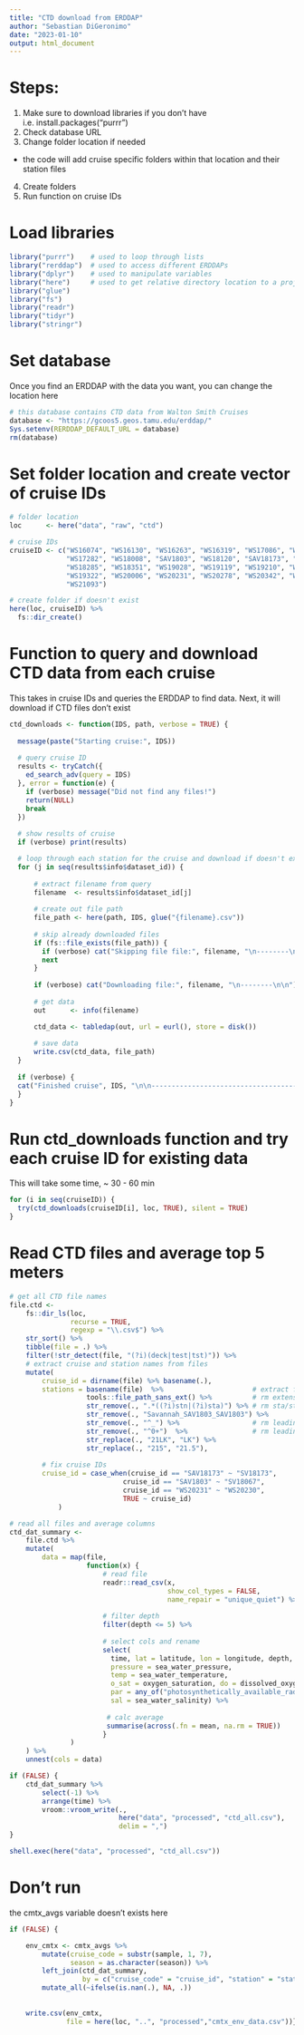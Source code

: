 ```yaml
---
title: "CTD download from ERDDAP"
author: "Sebastian DiGeronimo"
date: "2023-01-10"
output: html_document
---
```


# Steps:
1. Make sure to download libraries if you don't have
  i.e. install.packages("purrr")
2. Check database URL
3. Change folder location if needed
  - the code will add cruise specific folders within that location and their 
    station files
4. Create folders
5. Run function on cruise IDs


# Load libraries
```r
library("purrr")    # used to loop through lists
library("rerddap")  # used to access different ERDDAPs
library("dplyr")    # used to manipulate variables
library("here")     # used to get relative directory location to a project
library("glue")
library("fs")
library("readr")
library("tidyr")
library("stringr")
```

# Set database
Once you find an ERDDAP with the data you want, you can change the location here
```r
# this database contains CTD data from Walton Smith Cruises
database <- "https://gcoos5.geos.tamu.edu/erddap/"
Sys.setenv(RERDDAP_DEFAULT_URL = database)
rm(database)
```

# Set folder location and create vector of cruise IDs
```r
# folder location
loc      <- here("data", "raw", "ctd")

# cruise IDs
cruiseID <- c("WS16074", "WS16130", "WS16263", "WS16319", "WS17086", "WS17170",
              "WS17282", "WS18008", "SAV1803", "WS18120", "SAV18173", "WS18218",
              "WS18285", "WS18351", "WS19028", "WS19119", "WS19210", "WS19266",
              "WS19322", "WS20006", "WS20231", "WS20278", "WS20342", "WS21032",
              "WS21093")

# create folder if doesn't exist
here(loc, cruiseID) %>%
  fs::dir_create()
```

# Function to query and download CTD data from each cruise
This takes in cruise IDs and queries the ERDDAP to find data. Next, it will
download if CTD files don't exist
```r
ctd_downloads <- function(IDS, path, verbose = TRUE) {
  
  message(paste("Starting cruise:", IDS))
  
  # query cruise ID 
  results <- tryCatch({
    ed_search_adv(query = IDS)
  }, error = function(e) {
    if (verbose) message("Did not find any files!")
    return(NULL)
    break
  })
  
  # show results of cruise
  if (verbose) print(results)

  # loop through each station for the cruise and download if doesn't exist
  for (j in seq(results$info$dataset_id)) {
      
      # extract filename from query
      filename  <- results$info$dataset_id[j]
      
      # create out file path
      file_path <- here(path, IDS, glue("{filename}.csv"))
      
      # skip already downloaded files
      if (fs::file_exists(file_path)) {
        if (verbose) cat("Skipping file file:", filename, "\n--------\n\n")
        next
      }
      
      if (verbose) cat("Downloading file:", filename, "\n--------\n\n")
      
      # get data
      out      <- info(filename)

      ctd_data <- tabledap(out, url = eurl(), store = disk())
      
      # save data
      write.csv(ctd_data, file_path)
  }
  
  if (verbose) {
  cat("Finished cruise", IDS, "\n\n---------------------------------------\n\n")
  }
}
```

# Run ctd_downloads function and try each cruise ID for existing data
This will take some time, ~ 30 - 60 min
```r
for (i in seq(cruiseID)) {
  try(ctd_downloads(cruiseID[i], loc, TRUE), silent = TRUE)
}
```

# Read CTD files and average top 5 meters
```r
# get all CTD file names
file.ctd <- 
    fs::dir_ls(loc,
               recurse = TRUE,
               regexp = "\\.csv$") %>% 
    str_sort() %>%
    tibble(file = .) %>%
    filter(!str_detect(file, "(?i)(deck|test|tst)")) %>%
    # extract cruise and station names from files
    mutate(
        cruise_id = dirname(file) %>% basename(.),
        stations = basename(file)  %>%                      # extract file name
                   tools::file_path_sans_ext() %>%          # rm extension
                   str_remove(., ".*((?i)stn|(?i)sta)") %>% # rm sta/stn
                   str_remove(., "Savannah_SAV1803_SAV1803") %>%
                   str_remove(., "^_") %>%                  # rm leading "_"
                   str_remove(., "^0+")  %>%                # rm leading zeros
                   str_replace(., "21LK", "LK") %>% 
                   str_replace(., "215", "21.5"), 
        
        # fix cruise IDs
        cruise_id = case_when(cruise_id == "SAV18173" ~ "SV18173",
                            cruise_id == "SAV1803" ~ "SV18067",
                            cruise_id == "WS20231" ~ "WS20230",
                            TRUE ~ cruise_id)
            )
```
```r
# read all files and average columns
ctd_dat_summary <-
    file.ctd %>%
    mutate(
        data = map(file,
                   function(x) {
                       # read file
                       readr::read_csv(x, 
                                       show_col_types = FALSE,
                                       name_repair = "unique_quiet") %>% 
                          
                       # filter depth
                       filter(depth <= 5) %>% 
                           
                       # select cols and rename
                       select(
                         time, lat = latitude, lon = longitude, depth,
                         pressure = sea_water_pressure,
                         temp = sea_water_temperature, 
                         o_sat = oxygen_saturation, do = dissolved_oxygen,
                         par = any_of("photosynthetically_available_radiation"), 
                         sal = sea_water_salinity) %>%
                   
                        # calc average
                        summarise(across(.fn = mean, na.rm = TRUE))
                       }
               )
    ) %>%
    unnest(cols = data)
```
```r
if (FALSE) {
    ctd_dat_summary %>%
        select(-1) %>%
        arrange(time) %>%
        vroom::vroom_write(., 
                           here("data", "processed", "ctd_all.csv"),
                           delim = ",")
}

shell.exec(here("data", "processed", "ctd_all.csv"))
```



# Don't run
the cmtx_avgs variable doesn't exists here
```r
if (FALSE) {

    env_cmtx <- cmtx_avgs %>% 
        mutate(cruise_code = substr(sample, 1, 7), 
               season = as.character(season)) %>% 
        left_join(ctd_dat_summary, 
                  by = c("cruise_code" = "cruise_id", "station" = "stations")) %>% 
        mutate_all(~ifelse(is.nan(.), NA, .)) 
    
    
    write.csv(env_cmtx, 
              file = here(loc, "..", "processed","cmtx_env_data.csv"))}
```

